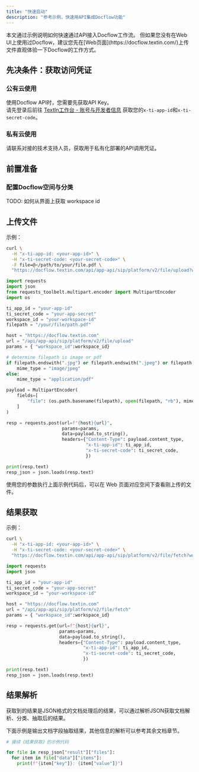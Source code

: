 ```yaml
---
title: "快速启动"
description: "参考示例，快速用API集成Docflow功能"
---
```


<Tip>
本文通过示例说明如何快速通过API接入Docflow工作流。  
但如果您没有在Web UI上使用过Docflow，建议您先在[Web页面](https://docflow.textin.com/)上传文件直观体验一下Docflow的工作方式。
</Tip>

## 先决条件：获取访问凭证

### 公有云使用

使用Docflow API时，您需要先获取API Key。  
请先登录后前往 [TextIn工作台 - 账号与开发者信息](https://www.textin.com/console/dashboard/setting) 获取您的`x-ti-app-id`和`x-ti-secret-code`。

### 私有云使用

请联系对接的技术支持人员，获取用于私有化部署的API调用凭证。

## 前置准备

### 配置Docflow空间与分类

TODO: 如何从界面上获取 workspace id

## 上传文件

示例：

<CodeGroup>

```bash curl icon=terminal wrap
curl \
  -H "x-ti-app-id: <your-app-id>" \
  -H "x-ti-secret-code: <your-secret-code>" \
  -F file=@</path/to/your/file.pdf \
  "https://docflow.textin.com/api/app-api/sip/platform/v2/file/upload?workspace_id=<your-workspace-id>"
```

```python Python icon=python expandable lines highlight={6-9}
import requests
import json
from requests_toolbelt.multipart.encoder import MultipartEncoder
import os

ti_app_id = "your-app-id"
ti_secret_code = "your-app-secret"
workspace_id = "your-workspace-id"
filepath = "/your/file/path.pdf"

host = "https://docflow.textin.com"
url = "/api/app-api/sip/platform/v2/file/upload"
params = { "workspace_id":workspace_id}

# determine filepath is image or pdf
if filepath.endswith(".jpg") or filepath.endswith(".jpeg") or filepath.endswith(".png"):
    mime_type = "image/jpeg"
else:
    mime_type = "application/pdf"

payload = MultipartEncoder(
    fields=[
        "file": (os.path.basename(filepath), open(filepath, "rb"), mime_type),
    ]
)

resp = requests.post(url=f"{host}{url}", 
                     params=params, 
                     data=payload.to_string(), 
                     headers={"Content-Type": payload.content_type,
                              "x-ti-app-id": ti_app_id,
                              "x-ti-secret-code": ti_secret_code,
                              })

print(resp.text)
resp_json = json.loads(resp.text)
```

</CodeGroup>

使用您的参数执行上面示例代码后，可以在 Web 页面对应空间下查看刚上传的文件。

## 结果获取

示例：

<CodeGroup>

```bash curl icon=terminal wrap
curl \
  -H "x-ti-app-id: <your-app-id>" \
  -H "x-ti-secret-code: <your-secret-code>" \
  "https://docflow.textin.com/api/app-api/sip/platform/v2/file/fetch?workspace_id=<your-workspace-id>"
```

```python Python icon=python expandable lines highlight={4-6}
import requests
import json

ti_app_id = "your-app-id"
ti_secret_code = "your-app-secret"
workspace_id = "your-workspace-id"

host = "https://docflow.textin.com"
url = "/api/app-api/sip/platform/v2/file/fetch"
params = { "workspace_id":workspace_id}

resp = requests.get(url=f"{host}{url}", 
                    params=params, 
                    data=payload.to_string(), 
                    headers={"Content-Type": payload.content_type,
                             "x-ti-app-id": ti_app_id,
                             "x-ti-secret-code": ti_secret_code,
                             })

print(resp.text)
resp_json = json.loads(resp.text)
```

</CodeGroup>

## 结果解析

获取到的结果是JSON格式的文档处理后的结果，可以通过解析JSON获取文档解析、分类、抽取后的结果。

<Tip>
下面示例是输出文档字段抽取结果，其他信息的解析可以参考其余文档章节。
</Tip>

<CodeGroup>

```python Python icon=python lines
# 接续《结果获取》的示例代码

for file in resp_json["result"]["files"]:
  for item in file["data"]["items"]:
    print(f"{item["key"]}: {item["value"]}")
```

</CodeGroup>